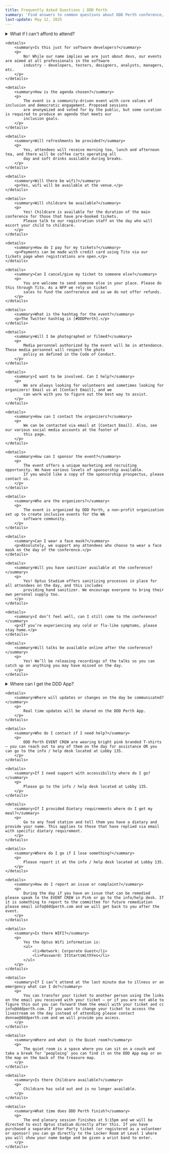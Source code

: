 ```yaml
---
title: Frequently Asked Questions | DDD Perth
summary: 'Find answers to common questions about DDD Perth conference, including ticket information, venue details, accessibility, childcare, and more.'
last-update: May 12, 2025
---
```


<OutsideConferenceDay>
    <details>
        <summary>What if I can't afford to attend?</summary>
        <p>
            If you can't afford the ticket price, we have limited Sponsored (Financial Assistance) tickets available. We also have
            an option for people to donate further tickets. The only requirement for eligibility is that you can't afford
            the ticket.
        </p>
    </details>

    <details>
        <summary>Is this just for software developers?</summary>
        <p>
            No! While our name implies we are just about devs, our events are aimed at all professionals in the software
            industry - developers, testers, designers, analysts, managers, etc.
        </p>
    </details>

    <details>
        <summary>How is the agenda chosen?</summary>
        <p>
            The event is a community-driven event with core values of inclusion and democratic engagement. Proposed sessions
            are anonymized and voted for by the public, but some curation is required to produce an agenda that meets our
            inclusion goals.
        </p>
    </details>

    <details>
        <summary>Will refreshments be provided?</summary>
        <p>
            Yes, attendees will receive morning tea, lunch and afternoon tea, and there will be coffee carts operating all
            day and soft drinks available during breaks.
        </p>
    </details>

    <details>
        <summary>Will there be wifi?</summary>
        <p>Yes, wifi will be available at the venue.</p>
    </details>

    <details>
        <summary>Will childcare be available?</summary>
        <p>
            Yes! Childcare is available for the duration of the main conference for those that have pre-booked tickets.
            Please talk to our registration staff on the day who will escort your child to childcare.
        </p>
    </details>

    <details>
        <summary>How do I pay for my tickets?</summary>
        <p>Payments can be made with credit card using Tito via our tickets page when registrations are open.</p>
    </details>

    <details>
        <summary>Can I cancel/give my ticket to someone else?</summary>
        <p>
            You are welcome to send someone else in your place. Please do this through Tito. As a NFP we rely on ticket
            sales to fund the confrerence and so we do not offer refunds.
        </p>
    </details>

    <details>
        <summary>What is the hashtag for the event?</summary>
        <p>The Twitter hashtag is [#DDDPerth].</p>
    </details>

    <details>
        <summary>Will I be photographed or filmed?</summary>
        <p>
            Media personnel authorized by the event will be in attendance. These media personnel will respect the photo
            policy as defined in the Code of Conduct.
        </p>
    </details>

    <details>
        <summary>I want to be involved. Can I help?</summary>
        <p>
            We are always looking for volunteers and sometimes looking for organizers! Email us at [Contact Email], and we
            can work with you to figure out the best way to assist.
        </p>
    </details>

    <details>
        <summary>How can I contact the organizers?</summary>
        <p>
            We can be contacted via email at [Contact Email]. Also, see our various social media accounts at the footer of
            this page.
        </p>
    </details>

    <details>
        <summary>How can I sponsor the event?</summary>
        <p>
            The event offers a unique marketing and recruiting opportunity. We have various levels of sponsorship available.
            If you would like a copy of the sponsorship prospectus, please contact us.
        </p>
    </details>

    <details>
        <summary>Who are the organizers?</summary>
        <p>
            The event is organized by DDD Perth, a non-profit organization set up to create inclusive events for the WA
            software community.
        </p>
    </details>

    <details>
        <summary>Can I wear a face mask?</summary>
        <p>Absolutely, we support any attendees who choose to wear a face mask on the day of the conference.</p>
    </details>

    <details>
        <summary>Will you have sanitizer available at the conference?</summary>
        <p>
            Yes! Optus Stadium offers sanitizing processes in place for all attendees on the day, and this includes
            providing hand sanitizer. We encourage everyone to bring their own personal supply too.
        </p>
    </details>

    <details>
        <summary>I don’t feel well, can I still come to the conference?</summary>
        <p>If you’re experiencing any cold or flu-like symptoms, please stay home.</p>
    </details>

    <details>
        <summary>Will talks be available online after the conference?</summary>
        <p>
            Yes! We’ll be releasing recordings of the talks so you can catch up on anything you may have missed on the day.
        </p>
    </details>

</OutsideConferenceDay>

<ConferenceDay>
    <details>
        <summary>Where can I get the DDD App?</summary>
        <p>
            Download the DDD Perth App from the App Store! You can personalize your agenda, keep track of sessions and your location as well as getting real time notifications for changes.
        </p>
    </details>

    <details>
        <summary>Where will updates or changes on the day be communicated?</summary>
        <p>
            Real time updates will be shared on the DDD Perth App.
        </p>
    </details>

    <details>
        <summary>Who do I contact if I need help?</summary>
        <p>
            DDD Perth EVENT CREW are wearing bright pink branded T-shirts – you can reach out to any of them on the day for assistance OR you can go to the info / help desk located at Lobby 135.
        </p>
    </details>

    <details>
        <summary>If I need support with accessibility where do I go?</summary>
        <p>
            Please go to the info / help desk located at Lobby 135.
        </p>
    </details>

    <details>
        <summary>If I provided Dietary requirements where do I get my meal?</summary>
        <p>
            Go to any food station and tell them you have a dietary and provide your name. This applies to those that have replied via email with specific dietary requirement.
        </p>
    </details>

    <details>
        <summary>Where do I go if I lose something?</summary>
        <p>
            Please report it at the info / help desk located at Lobby 135.
        </p>
    </details>

    <details>
        <summary>How do I report an issue or complaint?</summary>
        <p>
            During the day if you have an issue that can be remedied please speak to the EVENT CREW in Pink or go to the info/help desk. If it is something to report to the committee for future remediation please email info@dddperth.com and we will get back to you after the event.
        </p>
    </details>

    <details>
        <summary>Is there WIFI?</summary>
        <p>
            Yes the Optus Wifi information is:
            <ul>
                <li>Network: Corporate Guest</li>
                <li>Password: ItStartsWithYes</li>
            </ul>
        </p>
    </details>

    <details>
        <summary>If I can’t attend at the last minute due to illness or an emergency what can I do?</summary>
        <p>
            You can transfer your ticket to another person using the links on the email you received with your ticket – or if you are not able to figure this out you can forward them the email with your ticket and cc info@dddperth.com. If you want to change your ticket to access the livestream on the day instead of attending please contact donnae@dddperth.com and we will provide you access.
        </p>
    </details>

    <details>
        <summary>Where and what is the Quiet room?</summary>
        <p>
            The quiet room is a space where you can sit on a couch and take a break for ‘peopleing’ you can find it on the DDD App map or on the map on the back of the treasure map.
        </p>
    </details>

    <details>
        <summary>Is there Childcare available?</summary>
        <p>
            Childcare has sold out and is no longer available.
        </p>
    </details>

    <details>
        <summary>What time does DDD Perth finish?</summary>
        <p>
            The end plenary session finishes at 5:15pm and we will be directed to exit Optus stadium directly after this. If you have purchased a separate After Party ticket (or registered as a volunteer or sponsor) you can go directly to the Locker Room at Level 1 where you will show your name badge and be given a wrist band to enter.
        </p>
    </details>

</ConferenceDay>
